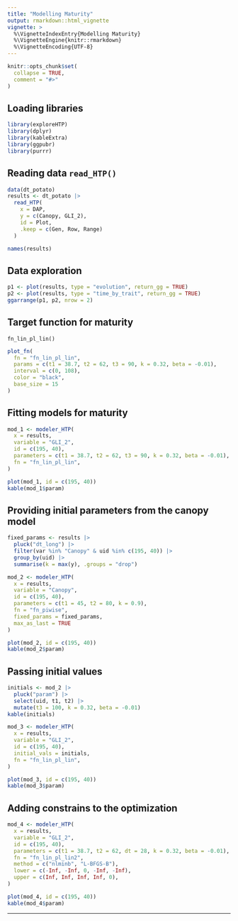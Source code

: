 ```yaml
---
title: "Modelling Maturity"
output: rmarkdown::html_vignette
vignette: >
  %\VignetteIndexEntry{Modelling Maturity}
  %\VignetteEngine{knitr::rmarkdown}
  %\VignetteEncoding{UTF-8}
---
```


```r
knitr::opts_chunk$set(
  collapse = TRUE,
  comment = "#>"
)
```

## Loading libraries

```r
library(exploreHTP)
library(dplyr)
library(kableExtra)
library(ggpubr)
library(purrr)
```

## Reading data `read_HTP()`

```r
data(dt_potato)
results <- dt_potato |>
  read_HTP(
    x = DAP,
    y = c(Canopy, GLI_2),
    id = Plot,
    .keep = c(Gen, Row, Range)
  )
```

```r
names(results)
```

## Data exploration

```r
p1 <- plot(results, type = "evolution", return_gg = TRUE)
p2 <- plot(results, type = "time_by_trait", return_gg = TRUE)
ggarrange(p1, p2, nrow = 2)
```

## Target function for maturity

`fn_lin_pl_lin()`

\begin{equation}
f(t; t_1, t_2, t_3, k, \beta) =
\begin{cases}
0 & \text{if } t < t_1 \\
\dfrac{k}{t_2 - t_1} \cdot (t - t_1) & \text{if } t_1 \leq t \leq t_2 \\
k & \text{if } t_2 \leq t \leq t_3 \\
k + \beta \cdot (t - t_3) & \text{if } t > t_3
\end{cases}
\end{equation}

```r
plot_fn(
  fn = "fn_lin_pl_lin",
  params = c(t1 = 38.7, t2 = 62, t3 = 90, k = 0.32, beta = -0.01),
  interval = c(0, 108), 
  color = "black", 
  base_size = 15
)
```

## Fitting models for maturity

```r
mod_1 <- modeler_HTP(
  x = results,
  variable = "GLI_2",
  id = c(195, 40),
  parameters = c(t1 = 38.7, t2 = 62, t3 = 90, k = 0.32, beta = -0.01),
  fn = "fn_lin_pl_lin",
)
```


```r
plot(mod_1, id = c(195, 40))
kable(mod_1$param)
```

## Providing initial parameters from the canopy model

```r
fixed_params <- results |>
  pluck("dt_long") |>
  filter(var %in% "Canopy" & uid %in% c(195, 40)) |>
  group_by(uid) |>
  summarise(k = max(y), .groups = "drop")
```

```r
mod_2 <- modeler_HTP(
  x = results,
  variable = "Canopy",
  id = c(195, 40),
  parameters = c(t1 = 45, t2 = 80, k = 0.9),
  fn = "fn_piwise",
  fixed_params = fixed_params,
  max_as_last = TRUE
)
```

```r
plot(mod_2, id = c(195, 40))
kable(mod_2$param)
```

## Passing initial values

```r
initials <- mod_2 |>
  pluck("param") |>
  select(uid, t1, t2) |>
  mutate(t3 = 100, k = 0.32, beta = -0.01)
kable(initials)
```

```r
mod_3 <- modeler_HTP(
  x = results,
  variable = "GLI_2",
  id = c(195, 40),
  initial_vals = initials,
  fn = "fn_lin_pl_lin",
)
```

```r
plot(mod_3, id = c(195, 40))
kable(mod_3$param)
```


## Adding constrains to the optimization

```r
mod_4 <- modeler_HTP(
  x = results,
  variable = "GLI_2",
  id = c(195, 40),
  parameters = c(t1 = 38.7, t2 = 62, dt = 28, k = 0.32, beta = -0.01),
  fn = "fn_lin_pl_lin2",
  method = c("nlminb", "L-BFGS-B"),
  lower = c(-Inf, -Inf, 0, -Inf, -Inf),
  upper = c(Inf, Inf, Inf, Inf, 0),
)
```

```r
plot(mod_4, id = c(195, 40))
kable(mod_4$param)
```

<hr>
